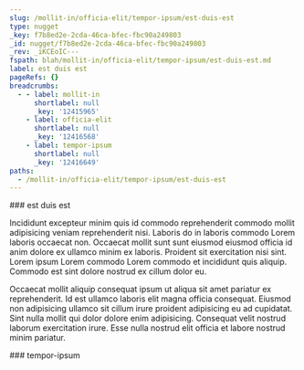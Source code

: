 ```yaml
---
slug: /mollit-in/officia-elit/tempor-ipsum/est-duis-est
type: nugget
_key: f7b8ed2e-2cda-46ca-bfec-fbc90a249803
_id: nugget/f7b8ed2e-2cda-46ca-bfec-fbc90a249803
_rev: _iKCEoIC---
fspath: blah/mollit-in/officia-elit/tempor-ipsum/est-duis-est.md
label: est duis est
pageRefs: {}
breadcrumbs:
  - - label: mollit-in
      shortlabel: null
      _key: '12415965'
    - label: officia-elit
      shortlabel: null
      _key: '12416568'
    - label: tempor-ipsum
      shortlabel: null
      _key: '12416649'
paths:
  - /mollit-in/officia-elit/tempor-ipsum/est-duis-est
---
```


<NuggetArea>
<Nugget slug="/mollit-in/officia-elit/tempor-ipsum/est-duis-est" type="nugget" _key="f7b8ed2e-2cda-46ca-bfec-fbc90a249803" _id="nugget/f7b8ed2e-2cda-46ca-bfec-fbc90a249803" _rev="_iKCEoIC---" fspath="blah/mollit-in/officia-elit/tempor-ipsum/est-duis-est.md" label="est duis est" paths="/mollit-in/officia-elit/tempor-ipsum/est-duis-est">
<NuggetBody>
### est duis est

Incididunt excepteur minim quis id commodo reprehenderit commodo mollit adipisicing veniam reprehenderit nisi. Laboris do in laboris commodo Lorem laboris occaecat non. Occaecat mollit sunt sunt eiusmod eiusmod officia id anim dolore ex ullamco minim ex laboris. Proident sit exercitation nisi sint. Lorem ipsum Lorem commodo Lorem commodo et incididunt quis aliquip. Commodo est sint dolore nostrud ex cillum dolor eu.

Occaecat mollit aliquip consequat ipsum ut aliqua sit amet pariatur ex reprehenderit. Id est ullamco laboris elit magna officia consequat. Eiusmod non adipisicing ullamco sit cillum irure proident adipisicing eu ad cupidatat. Sint nulla mollit qui dolor dolore enim adipisicing. Consequat velit nostrud laborum exercitation irure. Esse nulla nostrud elit officia et labore nostrud minim pariatur.

</NuggetBody>
<Breadcrumbs>
<Crumbs>
<Crumb _key="12415965" label="mollit-in" /><Crumb _key="12416568" label="officia-elit" /><Crumb _key="12416649" label="tempor-ipsum" />
</Crumbs>
</Breadcrumbs>
</Nugget>

<NuggetsInbound>
</NuggetsInbound>
<NuggetsOutbound>
</NuggetsOutbound>
</NuggetArea>
<PassagesInbound>
<Passage direction="inbound" type="passage" _key="12416649" _id="passage/12416649" _rev="_iKCEoI---A" label="tempor-ipsum" passage="tempor-ipsum" fspath="blah/mollit-in/officia-elit/tempor-ipsum" paths="/mollit-in/officia-elit/tempor-ipsum" slug="/mollit-in/officia-elit/tempor-ipsum">
<NuggetBody>
### tempor-ipsum

</NuggetBody>
<Breadcrumbs>
<Crumbs>
<Crumb _key="12415965" label="mollit-in" /><Crumb _key="12416568" label="officia-elit" />
</Crumbs>
</Breadcrumbs>
</Passage>

</PassagesInbound>
<PassagesOutbound>
</PassagesOutbound>